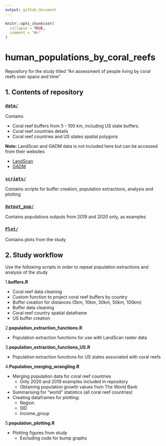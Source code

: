 ```yaml
---
output: github_document
---
```


<!-- README.md is generated from README.Rmd. Please edit that file -->

```r
knitr::opts_chunk$set(
  collapse = TRUE,
  comment = "#>"
)
```

# human_populations_by_coral_reefs


Repository for the study titled "An assessment of people living by coral reefs over space and time"

## 1. Contents of repository


### [`data/`](https://github.com/amysw13/human_populations_by_coral_reefs/tree/main/data)

  Contains
  
  - Coral reef buffers from 5 - 100 km, including US state buffers. 
  - Coral reef countries details
  - Coral reef countries and US states spatial polygons

  **Note:** LandScan and GADM data is not included here but can be accessed from their websites
  
  - [LandScan](https://landscan.ornl.gov)
  - [GADM](https://gadm.org/data.html)

### [`scripts/`](https://github.com/amysw13/human_populations_by_coral_reefs/tree/main/scripts)

Contains scripts for buffer creation, population extractions, analysis and plotting

### [`Output_pop/`](https://github.com/amysw13/human_populations_by_coral_reefs/tree/main/Output_pop)

Contains populations outputs from 2019 and 2020 only, as examples

### [`Plot/`](https://github.com/amysw13/human_populations_by_coral_reefs/tree/main/Plot)

Contains plots from the study


## 2. Study workflow

Use the following scripts in order to repeat population extractions and analysis of the study

  1.**buffers.R**
    
  - Coral reef data cleaning
  - Custom function to project coral reef buffers by country
  - Buffer creation for distances (5km, 10km, 30km, 50km, 100km)
  - Buffer data cleaning
  - Coral reef country spatial dataframe
  - US buffer creation
    
  2.**population_extraction_functions.R**
    
  - Population extraction functions for use with LandScan raster data
    
  3.**population_extraction_functions_US.R**
    
  - Population extraction functions for US states associated with coral reefs
    
  4.**Population_merging_wrangling.R**
    
  - Merging population data for coral reef countries
    - Only 2020 and 2019 examples included in repository
    - Obtaining population growth values from The World Bank
  - Summarising for "world" statistics (all coral reef countries)
  - Creating dataframes for plotting:
    - Region
    - SID
    - Income_group

  5.**population_plotting.R**
    
  - Plotting figures from study 
    - Excluding code for bump graphs
    
    
